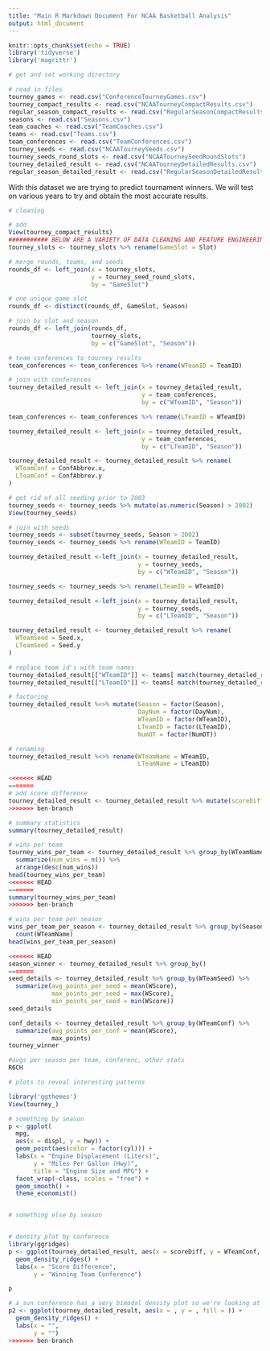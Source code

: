 ```yaml
---
title: "Main R Markdown Document For NCAA Basketball Analysis"
output: html_document
---
```


```r
knitr::opts_chunk$set(echo = TRUE)
library('tidyverse')
library('magrittr')
```

```r
# get and set working directory

# read in files
tourney_games <- read.csv("ConferenceTourneyGames.csv")
tourney_compact_results <- read.csv("NCAATourneyCompactResults.csv")
regular_season_compact_results <- read.csv("RegularSeasonCompactResults.csv")
seasons <- read.csv("Seasons.csv")
team_coaches <- read.csv("TeamCoaches.csv")
teams <- read.csv("Teams.csv")
team_conferences <- read.csv("TeamConferences.csv")
tourney_seeds <- read.csv("NCAATourneySeeds.csv")
tourney_seeds_round_slots <- read.csv("NCAATourneySeedRoundSlots")
tourney_detailed_result <- read.csv("NCAATourneyDetailedResults.csv")
regular_season_detailed_result <- read.csv("RegularSeasonDetailedResults.csv")
```

With this dataset we are trying to predict tournament winners. We will test on various years to try and obtain the most accurate results.

```r
# cleaning

# add
View(tourney_compact_results)
########### BELOW ARE A VARIETY OF DATA CLEANING AND FEATURE ENGINEERING ################
tourney_slots <- tourney_slots %>% rename(GameSlot = Slot)

# merge rounds, teams, and seeds
rounds_df <- left_join(x = tourney_slots,
                       y = tourney_seed_round_slots,
                       by = "GameSlot")

# one unique game slot 
rounds_df <- distinct(rounds_df, GameSlot, Season)

# join by slot and season
rounds_df <- left_join(rounds_df, 
                       tourney_slots, 
                       by = c("GameSlot", "Season"))

# team conferences to tourney results
team_conferences <- team_conferences %>% rename(WTeamID = TeamID)

# join with conferences
tourney_detailed_result <- left_join(x = tourney_detailed_result,
                                     y = team_conferences, 
                                     by = c("WTeamID", "Season"))

team_conferences <- team_conferences %>% rename(LTeamID = WTeamID)

tourney_detailed_result <- left_join(x = tourney_detailed_result,
                                     y = team_conferences, 
                                     by = c("LTeamID", "Season"))

tourney_detailed_result <- tourney_detailed_result %>% rename(
  WTeamConf = ConfAbbrev.x,
  LTeamConf = ConfAbbrev.y 
)

# get rid of all seeding prior to 2003
tourney_seeds <- tourney_seeds %>% mutate(as.numeric(Season) > 2002)
View(tourney_seeds)

# join with seeds
tourney_seeds <- subset(tourney_seeds, Season > 2002)
tourney_seeds <- tourney_seeds %>% rename(WTeamID = TeamID)

tourney_detailed_result <-left_join(x = tourney_detailed_result,
                                    y = tourney_seeds,
                                    by = c("WTeamID", "Season"))

tourney_seeds <- tourney_seeds %>% rename(LTeamID = WTeamID)

tourney_detailed_result <-left_join(x = tourney_detailed_result,
                                    y = tourney_seeds,
                                    by = c("LTeamID", "Season"))

tourney_detailed_result <- tourney_detailed_result %>% rename(
  WTeamSeed = Seed.x,
  LTeamSeed = Seed.y
)

# replace team id's with team names
tourney_detailed_result[["WTeamID"]] <- teams[ match(tourney_detailed_result[['WTeamID']], teams[['TeamID']] ), 'TeamName']
tourney_detailed_result[["LTeamID"]] <- teams[ match(tourney_detailed_result[['LTeamID']], teams[['TeamID']] ), 'TeamName']

# factoring 
tourney_detailed_result %<>% mutate(Season = factor(Season),
                                    DayNum = factor(DayNum),
                                    WTeamID = factor(WTeamID),
                                    LTeamID = factor(LTeamID),
                                    NumOT = factor(NumOT))

# renaming
tourney_detailed_result %<>% rename(WTeamName = WTeamID,
                                    LTeamName = LTeamID)

<<<<<<< HEAD
=======
# add score difference
tourney_detailed_result <- tourney_detailed_result %>% mutate(scoreDiff = WScore - LScore)
>>>>>>> ben-branch


```


```r
# summary statistics
summary(tourney_detailed_result)

# wins per team
tourney_wins_per_team <- tourney_detailed_result %>% group_by(WTeamName) %>% 
  summarize(num_wins = n()) %>%
  arrange(desc(num_wins))
head(tourney_wins_per_team)
<<<<<<< HEAD
=======
summary(tourney_wins_per_team)
>>>>>>> ben-branch

# wins per team per season
wins_per_team_per_season <- tourney_detailed_result %>% group_by(Season) %>% 
  count(WTeamName)
head(wins_per_team_per_season)

<<<<<<< HEAD
season_winner <- tourney_detailed_result %>% group_by()
=======
seed_details <- tourney_detailed_result %>% group_by(WTeamSeed) %>%
  summarize(avg_points_per_seed = mean(WScore),
            max_points_per_seed = max(WScore),
            min_points_per_seed = min(WScore))
seed_details

conf_details <- tourney_detailed_result %>% group_by(WTeamConf) %>%
  summarize(avg_points_per_conf = mean(WScore),
            max_points)
tourney_winner

#avgs per season per team, conferenc, other stats
R6CH


```


```r
# plots to reveal interesting patterns

library('ggthemes')
View(tourney_)

# something by season
p <- ggplot(
  mpg,
  aes(x = displ, y = hwy)) + 
  geom_point(aes(color = factor(cyl))) + 
  labs(x = "Engine Displacement (Liters)",
       y = "Miles Per Gallon (Hwy)",
       title = "Engine Size and MPG") +
  facet_wrap(~class, scales = "free") + 
  geom_smooth() + 
  theme_economist()


# something else by season


# density plot by conference
library(ggridges)
p <- ggplot(tourney_detailed_result, aes(x = scoreDiff, y = WTeamConf, fill = WTeamConf)) +
  geom_density_ridges() + 
  labs(x = "Score Difference",
       y = "Winning Team Conference")

p

# a_sun conference has a very bimodal density plot so we're looking at teams within
p2 <- ggplot(tourney_detailed_result, aes(x = , y = , fill = )) + 
  geom_density_ridges() + 
  labs(x = "",
       y = "")
>>>>>>> ben-branch

```
